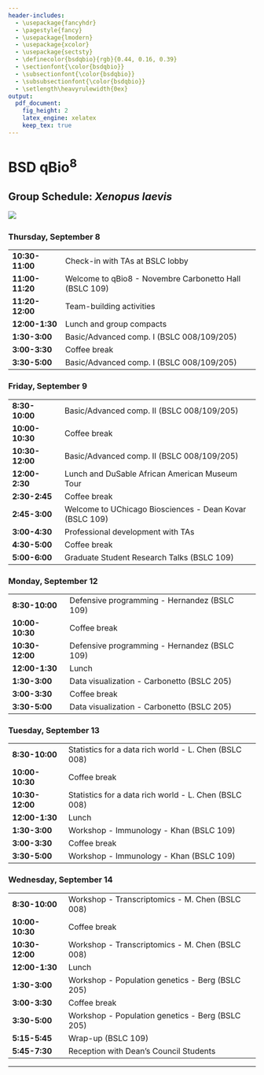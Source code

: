 ```yaml
---
header-includes:
  - \usepackage{fancyhdr}
  - \pagestyle{fancy}
  - \usepackage{lmodern}
  - \usepackage{xcolor}
  - \usepackage{sectsty}
  - \definecolor{bsdqbio}{rgb}{0.44, 0.16, 0.39}
  - \sectionfont{\color{bsdqbio}}
  - \subsectionfont{\color{bsdqbio}}
  - \subsubsectionfont{\color{bsdqbio}}
  - \setlength\heavyrulewidth{0ex}
output:
  pdf_document:
    fig_height: 2
    latex_engine: xelatex
    keep_tex: true
---
```

# BSD qBio$^8$ 

## Group Schedule: *Xenopus laevis*
 ![](https://github.com/StefanoAllesina/BSD-QBio5/raw/master/logo_group/Xenopus_laevis.png)     

### Thursday, September 8 

------------------    ---------------------------------------------------------
**10:30-11:00**       Check-in with TAs at BSLC lobby                          
**11:00-11:20**       Welcome to qBio8 - Novembre Carbonetto Hall (BSLC 109)   
**11:20-12:00**       Team-building activities                                 
**12:00-1:30**        Lunch and group compacts                                 
**1:30-3:00**         Basic/Advanced comp. I (BSLC 008/109/205)                
**3:00-3:30**         Coffee break                                             
**3:30-5:00**         Basic/Advanced comp. I (BSLC 008/109/205)                
------------------    ---------------------------------------------------------

### Friday, September 9 

------------------    ---------------------------------------------------------
**8:30-10:00**        Basic/Advanced comp. II (BSLC 008/109/205)               
**10:00-10:30**       Coffee break                                             
**10:30-12:00**       Basic/Advanced comp. II (BSLC 008/109/205)               
**12:00-2:30**         Lunch and DuSable African American Museum Tour          
**2:30-2:45**         Coffee break                                             
**2:45-3:00**         Welcome to UChicago Biosciences - Dean Kovar (BSLC 109)  
**3:00-4:30**         Professional development with TAs                        
**4:30-5:00**         Coffee break                                             
**5:00-6:00**         Graduate Student Research Talks (BSLC 109)               
------------------    ---------------------------------------------------------

### Monday, September 12 

------------------    ---------------------------------------------------------
**8:30-10:00**        Defensive programming - Hernandez (BSLC 109)             
**10:00-10:30**       Coffee break                                             
**10:30-12:00**       Defensive programming - Hernandez (BSLC 109)             
**12:00-1:30**        Lunch                                                    
**1:30-3:00**         Data visualization - Carbonetto (BSLC 205)               
**3:00-3:30**         Coffee break                                             
**3:30-5:00**         Data visualization - Carbonetto (BSLC 205)               
------------------    ---------------------------------------------------------

### Tuesday, September 13 

------------------    ---------------------------------------------------------
**8:30-10:00**        Statistics for a data rich world - L. Chen (BSLC 008)    
**10:00-10:30**       Coffee break                                             
**10:30-12:00**       Statistics for a data rich world - L. Chen (BSLC 008)    
**12:00-1:30**        Lunch                                                    
**1:30-3:00**         Workshop - Immunology - Khan (BSLC 109)                  
**3:00-3:30**         Coffee break                                             
**3:30-5:00**         Workshop - Immunology - Khan (BSLC 109)                  
------------------    ---------------------------------------------------------

### Wednesday, September 14 

------------------    ---------------------------------------------------------
**8:30-10:00**        Workshop - Transcriptomics - M. Chen (BSLC 008)          
**10:00-10:30**       Coffee break                                             
**10:30-12:00**       Workshop - Transcriptomics - M. Chen (BSLC 008)          
**12:00-1:30**        Lunch                                                    
**1:30-3:00**         Workshop - Population genetics - Berg (BSLC 205)         
**3:00-3:30**         Coffee break                                             
**3:30-5:00**         Workshop - Population genetics - Berg (BSLC 205)         
**5:15-5:45**         Wrap-up (BSLC 109)                                       
**5:45-7:30**         Reception with Dean's Council Students                   
------------------    ---------------------------------------------------------



-------

